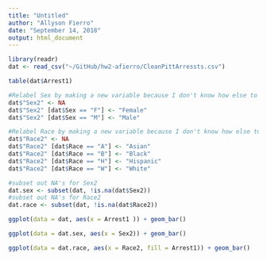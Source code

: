 ```yaml
---
title: "Untitled"
author: "Allyson Fierro"
date: "September 14, 2018"
output: html_document
---
```


```r
library(readr)
dat <- read_csv("~/GitHub/hw2-afierro/CleanPittArressts.csv")
```

```r
table(dat$Arrest1)

#Relabel Sex by making a new variable because I don't know how else to do it
dat$"Sex2" <- NA
dat$"Sex2" [dat$Sex == "F"] <- "Female"
dat$"Sex2" [dat$Sex == "M"] <- "Male"

#Relabel Race by making a new variable because I don't know how else to do it
dat$"Race2" <- NA
dat$"Race2" [dat$Race == "A"] <- "Asian"
dat$"Race2" [dat$Race == "B"] <- "Black"
dat$"Race2" [dat$Race == "H"] <- "Hispanic"
dat$"Race2" [dat$Race == "W"] <- "White"

#subset out NA's for Sex2
dat.sex <- subset(dat, !is.na(dat$Sex2))
#subset out NA's for Race2
dat.race <- subset(dat, !is.na(dat$Race2))

ggplot(data = dat, aes(x = Arrest1 )) + geom_bar()

ggplot(data = dat.sex, aes(x = Sex2)) + geom_bar()

ggplot(data = dat.race, aes(x = Race2, fill = Arrest1)) + geom_bar()

```